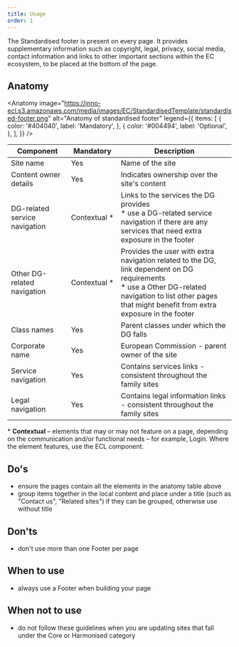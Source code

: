 ```yaml
---
title: Usage
order: 1
---
```



<Paragraph size="lead">
  The Standardised footer is present on every page. It provides supplementary
  information such as copyright, legal, privacy, social media, contact
  information and links to other important sections within the EC ecosystem, to
  be placed at the bottom of the page.
</Paragraph>

## Anatomy

<Anatomy
  image="https://inno-ecl.s3.amazonaws.com/media/images/EC/StandardisedTemplate/standardised-footer.png"
  alt="Anatomy of standardised footer"
  legend={{
    items: [
      {
        color: '#404040',
        label: 'Mandatory',
      },
      {
        color: '#004494',
        label: 'Optional',
      },
    ],
  }}
/>

| Component                     | Mandatory          | Description                                                                                                                                                                                                    |
| ----------------------------- | ------------------ | -------------------------------------------------------------------------------------------------------------------------------------------------------------------------------------------------------------- |
| Site name                     | Yes                | Name of the site                                                                                                                                                                                               |
| Content owner details         | Yes                | Indicates ownership over the site's content                                                                                                                                                                    |
| DG-related service navigation | Contextual&nbsp;\* | Links to the services the DG provides<br/>\* use a DG-related service navigation if there are any services that need extra exposure in the footer                                                              |
| Other DG-related navigation   | Contextual&nbsp;\* | Provides the user with extra navigation related to the DG, link dependent on DG requirements<br/>\* use a Other DG-related navigation to list other pages that might benefit from extra exposure in the footer |
| Class names                   | Yes                | Parent classes under which the DG falls                                                                                                                                                                        |
| Corporate name                | Yes                | European Commission - parent owner of the site                                                                                                                                                                 |
| Service navigation            | Yes                | Contains services links - consistent throughout the family sites                                                                                                                                               |
| Legal navigation              | Yes                | Contains legal information links - consistent throughout the family sites                                                                                                                                      |

<Paragraph size="s">
  * <strong>Contextual</strong> – elements that may or may not feature on a
  page, depending on the communication and/or functional needs – for example,
  Login. Where the element features, use the ECL component.
</Paragraph>

## Do's

- ensure the pages contain all the elements in the anatomy table above
- group items together in the local content and place under a title (such as "Contact us", "Related sites") if they can be grouped, otherwise use without title

## Don'ts

- don't use more than one Footer per page

## When to use

- always use a Footer when building your page

## When not to use

- do not follow these guidelines when you are updating sites that fall under the <Link to="/ec/core-template/">Core</Link> or <Link to="/ec/harmonised-templates/group1/">Harmonised</Link> category

